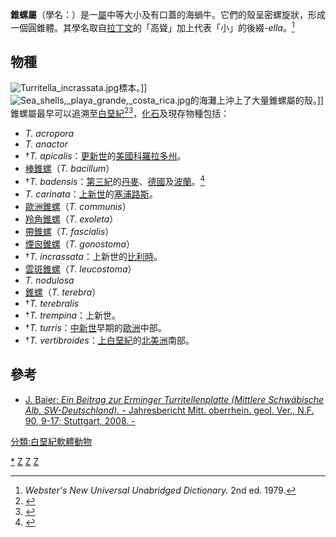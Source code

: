 {{Automatic taxobox
 | fossil_range= [[白堊紀|白堊紀]]至現今
 | image = Turritellatricarinata.jpg
 | image_caption = [[上新世|上新世]][[塞浦路斯|塞浦路斯]]的''T. carinata''
 | taxon = Turritella
 | authority = [[讓-巴普蒂斯特·拉馬克|Lamarck]], 1799
 | subdivision_ranks = [[種|種]]
 | subdivision = [[#分類|見內文]]
}}
'''錐螺屬'''（學名：''{{lang|la|Turritella}}''）是一[[屬|屬]]中等大小及有口蓋的海蝸牛。它們的殼呈密螺旋狀，形成一個圓錐體。其學名取自[[拉丁文|拉丁文]]的「高聳」加上代表「小」的後綴-''ella''。<ref>''Webster's New Universal Unabridged Dictionary.'' 2nd ed. 1979.</ref>

==物種==
[[Image:Turritella_incrassata.jpg|left]]標本。]]
[[File:Sea_shells,_playa_grande,_costa_rica.jpg|thumb]]的海灘上沖上了大量錐螺屬的殼。]]
錐螺屬最早可以追溯至[[白堊紀|白堊紀]]<ref>{{Cite book en|author=Mayr, Helmut|year=1992|title=A Guide to Fossils|url=https://archive.org/details/guidetofossils0000mayr|publisher=Princeton University Press|location=Princeton, New Jersey, USA}}</ref><ref>{{Cite book en|author=Pek, I.; Vašíček, Z.; Roček, Z.; Hajn, V. & Mikuláš, R.|year=1996|title=Základy zoopaleontologie|publisher=Olomouc|id=ISBN 80-7067-599-3|language=cs}}</ref>，[[化石|化石]]及現存物種包括：

* ''T. acropora''
* ''T. anactor''
* †''T. apicalis''：[[更新世|更新世]]的[[美國|美國]][[科羅拉多州|科羅拉多州]]。
* [[棒錐螺|棒錐螺]]（''T. bacillum''）
* †''T. badensis''：[[第三紀|第三紀]]的[[丹麥|丹麥]]、[[德國|德國]]及[[波蘭|波蘭]]。<ref>{{Cite web|url=http://www.nhm.uio.no/besokende/faste-utstillinger/fossiler/galleri/montre/english/140_356.htm|title=''Turitella badensis''|publisher=Natural History Museum, University of Oslo|access-date=2010-01-12|archive-date=2019-07-01|archive-url=https://web.archive.org/web/20190701132707/https://www.nhm.uio.no/besok-oss/utstillinger/tidligerefaste-utstillinger/fossiler/galleri/montre/english/140_356.htm|dead-url=no}}</ref>
* ''T. carinata''：[[上新世|上新世]]的[[塞浦路斯|塞浦路斯]]。
* [[歐洲錐螺|歐洲錐螺]]（''T. communis''）
* [[羚角錐螺|羚角錐螺]]（''T. exoleta''）
* [[帶錐螺|帶錐螺]]（''T. fascialis''）
* [[煙囪錐螺|煙囪錐螺]]（''T. gonostoma''）
* †''T. incrassata''：上新世的[[比利時|比利時]]。
* [[雲斑錐螺|雲斑錐螺]]（''T. leucostoma''）
* ''T. nodulosa''
* [[錐螺|錐螺]]（''T. terebra''）
* †''T. terebralis''
* †''T. trempina''：上新世。
* †''T. turris''：[[中新世|中新世]]早期的[[歐洲|歐洲]]中部。
* †''T. vertibroides''：[[上白堊紀|上白堊紀]]的[[北美洲|北美洲]]南部。

==參考==
{{Commons category|Turritella}}
{{Reflist}}

* [https://web.archive.org/web/20110719070455/http://www.ogv-online.de/Publikationen/Jahresberichte/2008/nf90-1.html  J. Baier: ''Ein Beitrag zur Erminger Turritellenplatte (Mittlere Schwäbische Alb, SW-Deutschland).'' - Jahresbericht Mitt. oberrhein. geol. Ver., N.F. 90, 9-17; Stuttgart, 2008. - ]{{ISSN|0078-2947}}
{{Taxonbar|from=Q76879}}

[[Category:錐螺屬|*]]
[[Category:錐螺科|Z]]
[[Category:白堊紀動物|Z]]
[[Category:_1799年描述的分类群|Z]]
[[分類:白堊紀軟體動物|分類:白堊紀軟體動物]]